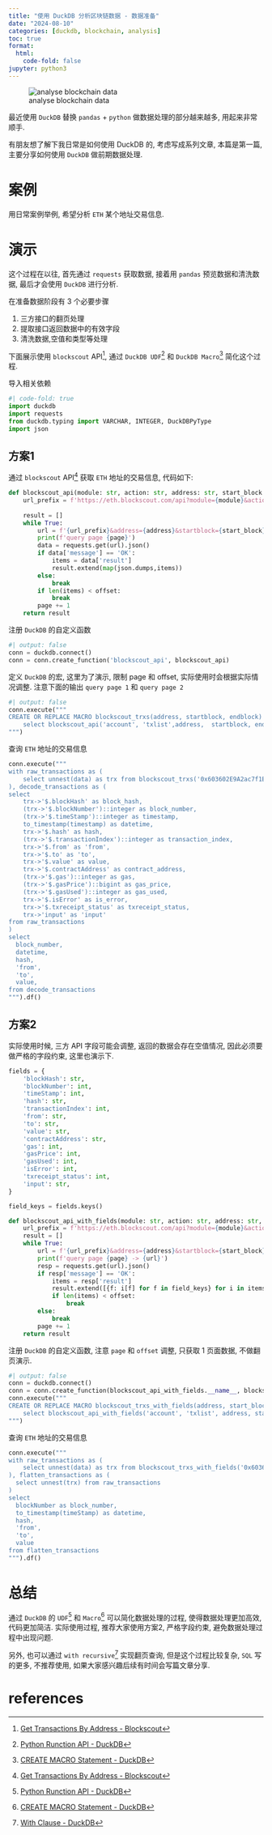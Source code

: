 ```yaml
---
title: "使用 DuckDB 分析区块链数据 - 数据准备"
date: "2024-08-10"
categories: [duckdb, blockchain, analysis]
toc: true
format:
  html:
    code-fold: false
jupyter: python3
---
```


![analyse blockchain data](analyse-blockchain-data.jpeg)

最近使用 `DuckDB` 替换 `pandas` + `python` 做数据处理的部分越来越多, 用起来非常顺手. 

有朋友想了解下我日常是如何使用 DuckDB 的, 考虑写成系列文章, 本篇是第一篇, 主要分享如何使用 `DuckDB` 做前期数据处理.

# 案例

用日常案例举例, 希望分析 `ETH` 某个地址交易信息.


# 演示

这个过程在以往, 首先通过 `requests` 获取数据, 接着用 `pandas` 预览数据和清洗数据, 最后才会使用 `DuckDB` 进行分析.

在准备数据阶段有 3 个必要步骤

1. 三方接口的翻页处理
2. 提取接口返回数据中的有效字段
3. 清洗数据,空值和类型等处理

下面展示使用 `blockscout` API[^3], 通过 `DuckDB UDF`[^1] 和 `DuckDB Macro`[^2] 简化这个过程.

导入相关依赖
```python
#| code-fold: true
import duckdb
import requests
from duckdb.typing import VARCHAR, INTEGER, DuckDBPyType
import json
```

## 方案1

通过 `blockscout` API[^3] 获取 `ETH` 地址的交易信息, 代码如下:

```python
def blockscout_api(module: str, action: str, address: str, start_block: int, end_block: int, page: int, offset: int) -> list[str]:
    url_prefix = f'https://eth.blockscout.com/api?module={module}&action={action}'
    
    result = []
    while True:
        url = f'{url_prefix}&address={address}&startblock={start_block}&endblock={end_block}&page={page}&offset={offset}&sort=asc'
        print(f'query page {page}')
        data = requests.get(url).json()
        if data['message'] == 'OK':
            items = data['result']
            result.extend(map(json.dumps,items))
        else:
            break
        if len(items) < offset:
            break
        page += 1
    return result
```

注册 `DuckDB` 的自定义函数

```python
#| output: false
conn = duckdb.connect()
conn = conn.create_function('blockscout_api', blockscout_api)
```

定义 `DuckDB` 的宏, 这里为了演示, 限制 page 和 offset, 实际使用时会根据实际情况调整. 
注意下面的输出 `query page 1` 和 `query page 2`

```python
#| output: false
conn.execute("""
CREATE OR REPLACE MACRO blockscout_trxs(address, startblock, endblock) as table 
    select blockscout_api('account', 'txlist',address,  startblock, endblock, 1, 2) as data
""")
```

查询 `ETH` 地址的交易信息
```python
conn.execute("""
with raw_transactions as (
    select unnest(data) as trx from blockscout_trxs('0x603602E9A2ac7f1E26717C2b2193Fd68f5fafFf6', 20485198, 20490674)
), decode_transactions as (
select 
    trx->'$.blockHash' as block_hash,
    (trx->'$.blockNumber')::integer as block_number,
    (trx->'$.timeStamp')::integer as timestamp,
    to_timestamp(timestamp) as datetime,
    trx->'$.hash' as hash,
    (trx->'$.transactionIndex')::integer as transaction_index,
    trx->'$.from' as 'from',
    trx->'$.to' as 'to',
    trx->'$.value' as value,
    trx->'$.contractAddress' as contract_address,
    (trx->'$.gas')::integer as gas,
    (trx->'$.gasPrice')::bigint as gas_price,
    (trx->'$.gasUsed')::integer as gas_used,
    trx->'$.isError' as is_error,
    trx->'$.txreceipt_status' as txreceipt_status,
    trx->'input' as 'input'
from raw_transactions
)
select 
  block_number,
  datetime,
  hash,
  'from',
  'to',
  value,
from decode_transactions
""").df()
```

## 方案2

实际使用时候, 三方 API 字段可能会调整, 返回的数据会存在空值情况, 因此必须要做严格的字段约束, 这里也演示下.

```python
fields = {
    'blockHash': str,
    'blockNumber': int,
    'timeStamp': int,
    'hash': str,
    'transactionIndex': int,
    'from': str,
    'to': str,
    'value': str,
    'contractAddress': str,
    'gas': int,
    'gasPrice': int,
    'gasUsed': int,
    'isError': int,
    'txreceipt_status': int,
    'input': str,
}

field_keys = fields.keys()

def blockscout_api_with_fields(module: str, action: str, address: str, start_block: int, end_block: int, page: int, offset: int):
    url_prefix = f'https://eth.blockscout.com/api?module={module}&action={action}'
    result = []
    while True:
        url = f'{url_prefix}&address={address}&startblock={start_block}&endblock={end_block}&page={page}&offset={offset}&sort=asc'
        print(f'query page {page} -> {url}')
        resp = requests.get(url).json()
        if resp['message'] == 'OK':
            items = resp['result']
            result.extend([{f: i[f] for f in field_keys} for i in items])
            if len(items) < offset:
                break
        else:
            break
        page += 1
    return result
```

注册 `DuckDB` 的自定义函数, 注意 `page` 和 `offset` 调整, 只获取 1 页面数据, 不做翻页演示.

```python
#| output: false
conn = duckdb.connect()
conn = conn.create_function(blockscout_api_with_fields.__name__, blockscout_api_with_fields, [VARCHAR, VARCHAR, VARCHAR, INTEGER, INTEGER, INTEGER, INTEGER], DuckDBPyType(list[fields]))
conn.execute("""
CREATE OR REPLACE MACRO blockscout_trxs_with_fields(address, start_block, end_block) as table 
    select blockscout_api_with_fields('account', 'txlist', address, start_block, end_block, 1, 5) as data
""")
```

查询 `ETH` 地址的交易信息

```python
conn.execute("""
with raw_transactions as (
    select unnest(data) as trx from blockscout_trxs_with_fields('0x603602E9A2ac7f1E26717C2b2193Fd68f5fafFf6', 20485198, 20490674)
), flatten_transactions as (
  select unnest(trx) from raw_transactions
)
select 
  blockNumber as block_number,
  to_timestamp(timeStamp) as datetime,
  hash,
  'from',
  'to',
  value
from flatten_transactions
""").df()
```

# 总结

通过 `DuckDB` 的 `UDF`[^1] 和 `Macro`[^2] 可以简化数据处理的过程, 使得数据处理更加高效, 代码更加简洁.
实际使用过程, 推荐大家使用方案2, 严格字段约束, 避免数据处理过程中出现问题.

另外, 也可以通过 `with recursive`[^4] 实现翻页查询, 但是这个过程比较复杂, `SQL` 写的更多, 不推荐使用, 如果大家感兴趣后续有时间会写篇文章分享.

# references

[^1]: [Python Runction API - DuckDB](https://duckdb.org/docs/api/python/function)
[^2]: [CREATE MACRO Statement - DuckDB](https://duckdb.org/docs/sql/statements/create_macro)
[^3]: [Get Transactions By Address - Blockscout](https://docs.blockscout.com/for-users/api/rpc-endpoints/account#get-transactions-by-address)
[^4]: [With Clause - DuckDB](https://duckdb.org/docs/sql/query_syntax/with#recursive-ctes)
